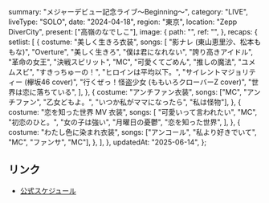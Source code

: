   summary: "メジャーデビュー記念ライブ〜Beginning〜",
  category: "LIVE",
  liveType: "SOLO",
  date: "2024-04-18",
  region: "東京",
  location: "Zepp DiverCity",
  present: ["高嶺のなでしこ"],
  image: {
    path: "",
    ref: "",
  },
  recaps: {
    setlist: [
      {
        costume: "美しく生きろ衣装",
        songs: [
          "影ナレ (東山恵里沙、松本ももな)",
          "Overture",
          "美しく生きろ",
          "僕は君になれない",
          "誇り高きアイドル",
          "革命の女王",
          "決戦スピリット",
          "MC",
          "可愛くてごめん",
          "推しの魔法",
          "ユメムスビ",
          "すきっちゅーの！",
          "ヒロインは平均以下。",
          "サイレントマジョリティー (欅坂46 cover)",
          "行くぜっ！怪盗少女 (ももいろクローバーZ cover)",
          "世界は恋に落ちている",
        ],
      },
      {
        costume: "アンチファン衣装",
        songs: ["MC", "アンチファン", "乙女どもよ。", "いつか私がママになったら", "私は怪物"],
      },
      {
        costume: "恋を知った世界 MV 衣装",
        songs: [
          "可愛いって言われたい",
          "MC",
          "初恋のひと。",
          "女の子は強い",
          "月曜日の憂鬱",
          "恋を知った世界",
        ],
      },
      {
        costume: "わたし色に染まれ衣装",
        songs: ["アンコール", "私より好きでいて", "MC", "ファンサ", "MC"],
      },
    ],
  },
  updatedAt: "2025-06-14",
};

## リンク

- [公式スケジュール](https://takanenonadeshiko.jp/?p=1882)
